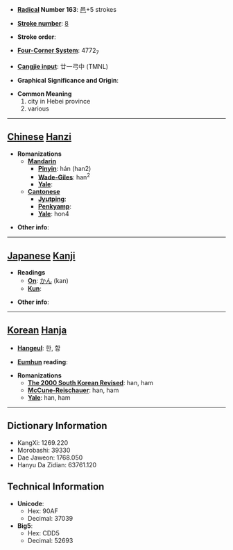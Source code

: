 * '''[[Wiktionary:Chinese radical index| Radical]] Number 163''': [[Wiktionary:Chinese radical index 邑|邑]]+5 strokes

* '''[[Wiktionary:Chinese total strokes index|Stroke number]]''': [[Wiktionary:Chinese total strokes index 8|8]]

* '''Stroke order''': 

* '''[[Wiktionary:Chinese four corner index|Four-Corner System]]''': 4772<sub>7</sub>

* '''[[Wiktionary:Chinese Cangjie index|Cangjie input]]''': 廿一弓中 (TMNL)

* '''Graphical Significance and Origin''': 

* '''Common Meaning'''
*#city in Hebei province
*# various


----

== [[Chinese]] [[Hanzi]] ==

* '''Romanizations'''
** '''[[Mandarin]]'''
*** '''[[Pinyin]]''': hán (han2)
*** '''[[Wade-Giles]]''': han<sup>2</sup>
*** '''[[Yale]]''': 
** '''[[Cantonese]]'''
*** '''[[Jyutping]]''':
*** '''[[Penkyamp]]''': 
*** '''[[Yale]]''': hon4

* '''Other info''': 

----

== [[Japanese]] [[Kanji]] ==

* '''Readings'''
** '''[[On]]''': [[かん]] (kan)
** '''[[Kun]]''': 

* '''Other info''':  

----

== [[Korean]] [[Hanja]] ==

* '''[[Hangeul]]''': 한, 함

* '''[[Eumhun]] reading''': 

* '''Romanizations'''
** '''[[The 2000 South Korean Revised Romanization|The 2000 South Korean Revised]]''': han, ham
** '''[[McCune-Reischauer]]''': han, ham
** '''[[Yale]]''': han, ham

----

== Dictionary Information ==

* KangXi: 1269.220
* Morobashi: 39330
* Dae Jaweon: 1768.050
* Hanyu Da Zidian: 63761.120

== Technical Information ==

* '''Unicode''':
** Hex: 90AF
** Decimal: 37039
* '''Big5''':
** Hex: CDD5
** Decimal: 52693